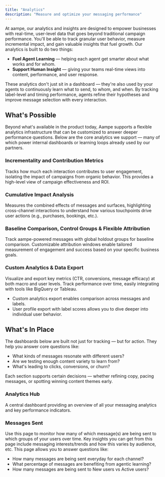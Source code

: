 ```yaml
---
title: "Analytics"
description: "Measure and optimize your messaging performance"
---
```


At aampe, our analytics and insights are designed to empower businesses with real-time, user-level data that goes beyond traditional campaign performance. You'll be able to track granular user behavior, measure incremental impact, and gain valuable insights that fuel growth. Our analytics is built to do two things:

- **Fuel Agent Learning** — helping each agent get smarter about what works and for whom.
- **Support Human Insight** — giving your teams real-time views into content, performance, and user response.

These analytics don't just sit in a dashboard — they're also used by your agents to continuously learn what to send, to whom, and when. By tracking label-level and timing performance, agents refine their hypotheses and improve message selection with every interaction.

## What's Possible

Beyond what's available in the product today, Aampe supports a flexible analytics infrastructure that can be customized to answer deeper performance questions. Below are the core analytics we support — many of which power internal dashboards or learning loops already used by our partners.

### Incrementality and Contribution Metrics

Tracks how much each interaction contributes to user engagement, isolating the impact of campaigns from organic behavior. This provides a high-level view of campaign effectiveness and ROI.

### Cumulative Impact Analysis

Measures the combined effects of messages and surfaces, highlighting cross-channel interactions to understand how various touchpoints drive user actions (e.g., purchases, bookings, etc.).

### Baseline Comparison, Control Groups & Flexible Attribution

Track aampe-powered messages with global holdout groups for baseline comparison. Customizable attribution windows enable tailored measurement of engagement and success based on your specific business goals.

### Custom Analytics & Data Export

Visualize and export key metrics (CTR, conversions, message efficacy) at both macro and user levels. Track performance over time, easily integrating with tools like BigQuery or Tableau.

- Custom analytics export enables comparison across messages and labels.
- User profile export with label scores allows you to dive deeper into individual user behavior.

## What's In Place

The dashboards below are built not just for tracking — but for action. They help you answer core questions like:

- What kinds of messages resonate with different users?
- Are we testing enough content variety to learn from?
- What's leading to clicks, conversions, or churn?

Each section supports certain decisions — whether refining copy, pacing messages, or spotting winning content themes early.

### Analytics Hub

A central dashboard providing an overview of all your messaging analytics and key performance indicators.

### Messages Sent

Use this page to monitor how many of which message(s) are being sent to which groups of your users over time. Key insights you can get from this page include messaging interests/trends and how this varies by audience, etc. This page allows you to answer questions like:

- How many messages are being sent everyday for each channel?
- What percentage of messages are benefiting from agentic learning?
- How many messages are being sent to New users vs Active users?